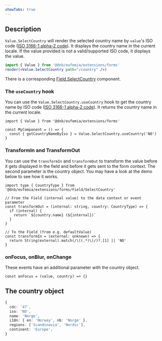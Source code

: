 ```yaml
---
showTabs: true
---
```


## Description

`Value.SelectCountry` will render the selected country name by `value`'s ISO code ([ISO 3166-1 alpha-2 code](https://en.wikipedia.org/wiki/ISO_3166-1_alpha-2)). It displays the country name in the current locale. If the value provided is not a valid/supported ISO code, it displays the value.

```jsx
import { Value } from '@dnb/eufemia/extensions/forms'
render(<Value.SelectCountry path="/country" />)
```

There is a corresponding [Field.SelectCountry](/uilib/extensions/forms/feature-fields/SelectCountry) component.

### The `useCountry` hook

You can use the `Value.SelectCountry.useCountry` hook to get the country name by ISO code ([ISO 3166-1 alpha-2 code](https://en.wikipedia.org/wiki/ISO_3166-1_alpha-2)). It returns the country name in the current locale.

```tsx
import { Value } from '@dnb/eufemia/extensions/forms'

const MyComponent = () => {
  const { getCountryNameByIso } = Value.SelectCountry.useCountry('NO')
}
```

### TransformIn and TransformOut

You can use the `transformIn` and `transformOut` to transform the value before it gets displayed in the field and before it gets sent to the form context. The second parameter is the country object. You may have a look at the demo below to see how it works.

```tsx
import type { CountryType } from '@dnb/eufemia/extensions/forms/Field/SelectCountry'

// From the Field (internal value) to the data context or event parameter
const transformOut = (internal: string, country: CountryType) => {
  if (internal) {
    return `${country.name} (${internal})`
  }
}

// To the Field (from e.g. defaultValue)
const transformIn = (external: unknown) => {
  return String(external).match(/\((.*)\)/)?.[1] || 'NO'
}
```

### onFocus, onBlur, onChange

These events have an additional parameter with the country object.

```tsx
const onFocus = (value, country) => {}
```

## The country object

```ts
{
  cdc: '47',
  iso: 'NO',
  name: 'Norge',
  i18n: { en: 'Norway', nb: 'Norge' },
  regions: ['Scandinavia', 'Nordic'],
  continent: 'Europe',
}
```

